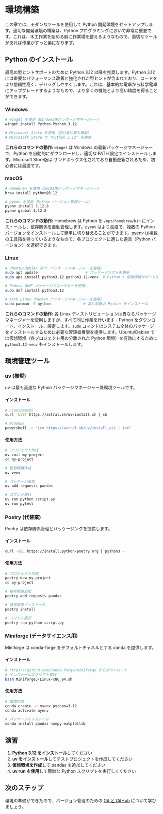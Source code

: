 # 環境構築

この章では、モダンなツールを使用して Python 開発環境をセットアップします。適切な開発環境の構築は、Python プログラミングにおいて非常に重要です。これは、木工作業を始める前に作業場を整えるようなもので、適切なツールがあれば作業がずっと楽になります。

## Python のインストール

最高の型ヒントサポートのために Python 3.12 以降を推奨します。Python 3.12 には重要なパフォーマンス改善と強化された型ヒントが含まれており、コードをより信頼性高く、デバッグしやすくします。これは、基本的な電卓から科学電卓にアップグレードするようなもので、より多くの機能とより高い精度を得ることができます。

### Windows
```bash
# winget を使用（Windows用パッケージマネージャー）
winget install Python.Python.3.12

# Microsoft Store を使用（初心者に最も簡単）
# Microsoft Store で "Python 3.12" を検索
```

**これらのコマンドの動作:** `winget` は Windows の最新パッケージマネージャーで、Python を自動的にダウンロードし、適切な PATH 設定でインストールします。Microsoft Store版は サンドボックス化されており自動更新されるため、初心者には最適です。

### macOS
```bash
# Homebrew を使用（macOS用パッケージマネージャー）
brew install python@3.12

# pyenv を使用（Python バージョン管理ツール）
pyenv install 3.12.8
pyenv global 3.12.8
```

**これらのコマンドの動作:** Homebrew は Python を `/opt/homebrew/bin` にインストールし、依存関係を自動管理します。`pyenv` はより高度で、複数の Python バージョンをインストールして簡単に切り替えることができます。pyenv は複数の工具箱を持っているようなもので、各プロジェクトに適した道具（Python バージョン）を選択できます。

### Linux
```bash
# Ubuntu/Debian（APT パッケージマネージャーを使用）
sudo apt update                      # パッケージリストを更新
sudo apt install python3.12 python3.12-venv  # Python + 仮想環境サポートをインストール

# Fedora（DNF パッケージマネージャーを使用）
sudo dnf install python3.12

# Arch Linux（Pacman パッケージマネージャーを使用）
sudo pacman -S python               # 常に最新の Python をインストール
```

**これらのコマンドの動作:** 各 Linux ディストリビューションは異なるパッケージマネージャーを使用しますが、すべて同じ作業を行います - Python をダウンロード、インストール、設定します。`sudo` コマンドはシステム全体のパッケージをインストールするために必要な管理者権限を提供します。Ubuntu/Debian では仮想環境（各プロジェクト用の分離された Python 環境）を有効にするために `python3.12-venv` もインストールします。

## 環境管理ツール

### uv (推奨)

uv は最も高速な Python パッケージマネージャー兼環境ツールです。

#### インストール
```bash
# Linux/macOS
curl -LsSf https://astral.sh/uv/install.sh | sh

# Windows
powershell -c "irm https://astral.sh/uv/install.ps1 | iex"
```

#### 使用方法
```bash
# プロジェクト作成
uv init my-project
cd my-project

# 仮想環境作成
uv venv

# パッケージ追加
uv add requests pandas

# コマンド実行
uv run python script.py
uv run pytest
```

### Poetry (代替案)

Poetry は依存関係管理とパッケージングを提供します。

#### インストール
```bash
curl -sSL https://install.python-poetry.org | python3 -
```

#### 使用方法
```bash
# プロジェクト作成
poetry new my-project
cd my-project

# 依存関係追加
poetry add requests pandas

# 依存関係インストール
poetry install

# コマンド実行
poetry run python script.py
```

### Miniforge (データサイエンス用)

Miniforge は conda-forge をデフォルトチャネルとする conda を提供します。

#### インストール
```bash
# https://github.com/conda-forge/miniforge からダウンロード
# インストールスクリプト実行
bash Miniforge3-Linux-x86_64.sh
```

#### 使用方法
```bash
# 環境作成
conda create -n myenv python=3.12
conda activate myenv

# パッケージインストール
conda install pandas numpy matplotlib
```

## 演習

1. **Python 3.12 をインストール**してください
2. **uv をインストール**してテストプロジェクトを作成してください
3. **仮想環境を作成**して pandas を追加してください
4. **uv run を使用**して簡単な Python スクリプトを実行してください

## 次のステップ

環境の準備ができたので、バージョン管理のための [Git と GitHub](02-git-github.qmd) について学びましょう。